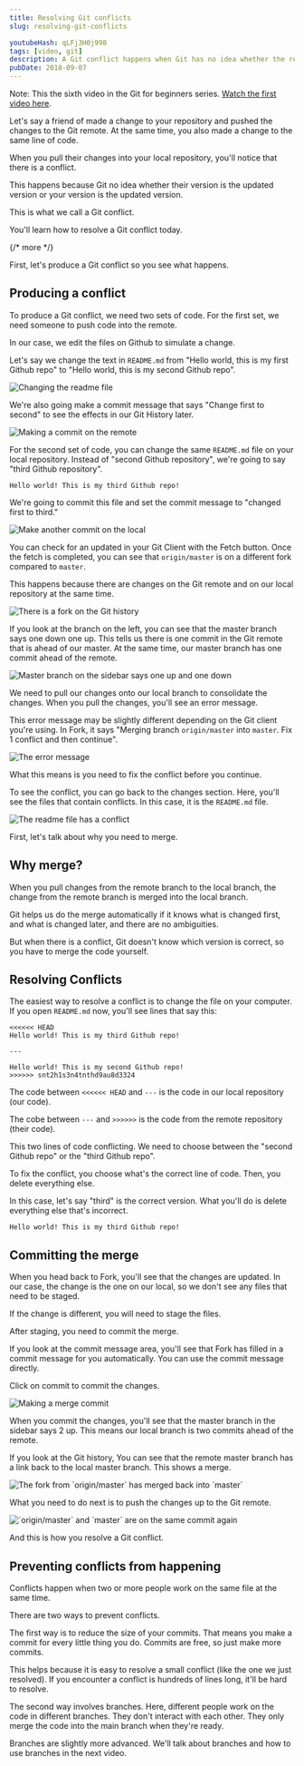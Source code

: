 ```yaml
---
title: Resolving Git conflicts
slug: resolving-git-conflicts

youtubeHash: qLFj3H0j998
tags: [video, git]
description: A Git conflict happens when Git has no idea whether the remote version or the local version is the correct version. You'll learn how to resolve a Git conflict today.
pubDate: 2018-09-07
---
```


Note: This the sixth video in the Git for beginners series. [Watch the first video here](/blog/setting-up-git).

Let's say a friend of made a change to your repository and pushed the changes to the Git remote. At the same time, you also made a change to the same line of code.

When you pull their changes into your local repository, you'll notice that there is a conflict.

This happens because Git no idea whether their version is the updated version or your version is the updated version.

This is what we call a Git conflict.

You'll learn how to resolve a Git conflict today.

{/* more */}

First, let's produce a Git conflict so you see what happens.

## Producing a conflict

To produce a Git conflict, we need two sets of code. For the first set, we need someone to push code into the remote.

In our case, we edit the files on Github to simulate a change.

Let's say we change the text in `README.md` from "Hello world, this is my first Github repo" to "Hello world, this is my second Github repo".

<Image
  src='/images/2018/git-conflicts/changing-readme.png'
  alt='Changing the readme file'
/>

We're also going make a commit message that says "Change first to second" to see the effects in our Git History later.

<Image
  src='/images/2018/git-conflicts/changing-readme-commit.png'
  alt='Making a commit on the remote'
/>

For the second set of code, you can change the same `README.md` file on your local repository. Instead of "second Github repository", we're going to say "third Github repository".

```
Hello world! This is my third Github repo!
```

We're going to commit this file and set the commit message to "changed first to third."

<Image
  src='/images/2018/git-conflicts/commit-readme-local.png'
  alt='Make another commit on the local'
/>

You can check for an updated in your Git Client with the Fetch button. Once the fetch is completed, you can see that `origin/master` is on a different fork compared to `master`.

This happens because there are changes on the Git remote and on our local repository at the same time.

<Image
  src='/images/2018/git-conflicts/history-fork.png'
  alt='There is a fork on the Git history'
/>

If you look at the branch on the left, you can see that the master branch says one down one up. This tells us there is one commit in the Git remote that is ahead of our master. At the same time, our master branch has one commit ahead of the remote.

<Image
  src='/images/2018/git-conflicts/sidebar.png'
  alt='Master branch on the sidebar says one up and one down'
/>

We need to pull our changes onto our local branch to consolidate the changes. When you pull the changes, you'll see an error message.

This error message may be slightly different depending on the Git client you're using. In Fork, it says "Merging branch `origin/master` into `master`. Fix 1 conflict and then continue".

<Image src='/images/2018/git-conflicts/conflict.png' alt='The error message' />

What this means is you need to fix the conflict before you continue.

To see the conflict, you can go back to the changes section. Here, you'll see the files that contain conflicts. In this case, it is the `README.md` file.

<Image
  src='/images/2018/git-conflicts/readme-has-conflict.png'
  alt='The readme file has a conflict'
/>

First, let's talk about why you need to merge.

## Why merge?

When you pull changes from the remote branch to the local branch, the change from the remote branch is merged into the local branch.

Git helps us do the merge automatically if it knows what is changed first, and what is changed later, and there are no ambiguities.

But when there is a conflict, Git doesn't know which version is correct, so you have to merge the code yourself.

## Resolving Conflicts

The easiest way to resolve a conflict is to change the file on your computer. If you open `README.md` now, you'll see lines that say this:

```
<<<<<< HEAD
Hello world! This is my third Github repo!

---

Hello world! This is my second Github repo!
>>>>>> snt2h1s3n4tnthd9au8d3324
```

The code between `<<<<<< HEAD` and `---` is the code in our local repository (our code).

The cobe between `---` and `>>>>>>` is the code from the remote repository (their code).

This two lines of code conflicting. We need to choose between the "second Github repo" or the "third Github repo".

To fix the conflict, you choose what's the correct line of code. Then, you delete everything else.

In this case, let's say "third" is the correct version. What you'll do is delete everything else that's incorrect.

```
Hello world! This is my third Github repo!
```

## Committing the merge

When you head back to Fork, you'll see that the changes are updated. In our case, the change is the one on our local, so we don't see any files that need to be staged.

If the change is different, you will need to stage the files.

After staging, you need to commit the merge.

If you look at the commit message area, you'll see that Fork has filled in a commit message for you automatically. You can use the commit message directly.

Click on commit to commit the changes.

<Image
  src='/images/2018/git-conflicts/merge-commit.png'
  alt='Making a merge commit'
/>

When you commit the changes, you'll see that the master branch in the sidebar says 2 up. This means our local branch is two commits ahead of the remote.

If you look at the Git history, You can see that the remote master branch has a link back to the local master branch. This shows a merge.

<Image
  src='/images/2018/git-conflicts/history-2.png'
  alt='The fork from `origin/master` has merged back into `master`'
/>

What you need to do next is to push the changes up to the Git remote.

<Image
  src='/images/2018/git-conflicts/history-3.png'
  alt='`origin/master` and `master` are on the same commit again'
/>

And this is how you resolve a Git conflict.

## Preventing conflicts from happening

Conflicts happen when two or more people work on the same file at the same time.

There are two ways to prevent conflicts.

The first way is to reduce the size of your commits. That means you make a commit for every little thing you do. Commits are free, so just make more commits.

This helps because it is easy to resolve a small conflict (like the one we just resolved). If you encounter a conflict is hundreds of lines long, it'll be hard to resolve.

The second way involves branches. Here, different people work on the code in different branches. They don't interact with each other. They only merge the code into the main branch when they're ready.

Branches are slightly more advanced. We'll talk about branches and how to use branches in the next video.

